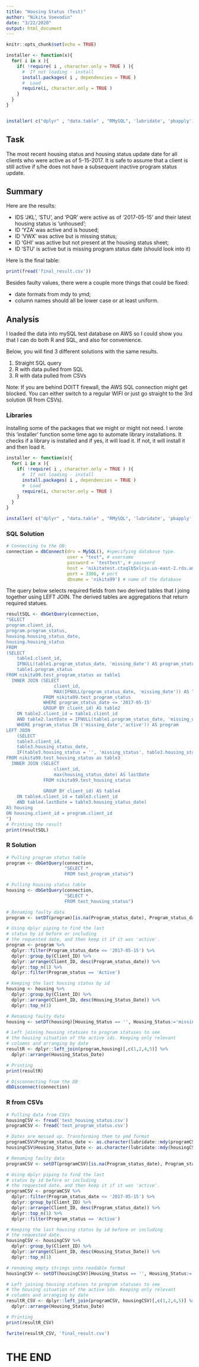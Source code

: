 ```yaml
---
title: "Housing Status (Test)"
author: "Nikita Voevodin"
date: "3/22/2020"
output: html_document
---
```


```r
knitr::opts_chunk$set(echo = TRUE)

installer <- function(x){
  for( i in x ){
    if( !require( i , character.only = TRUE ) ){
      #  If not loading - install
      install.packages( i , dependencies = TRUE )
      #  Load 
      require(i, character.only = TRUE )
    }
  }
}


installer( c("dplyr" , "data.table" , "RMySQL", 'lubridate', 'pbapply') )

```

## Task
The most recent housing status and housing status update date for all clients who were active as of 5-15-2017. It is safe to assume that a client is still active if s/he does not have a subsequent inactive program status update.

## Summary
Here are the results:

* IDS 'JKL', 'STU', and 'PQR' were active as of '2017-05-15' and their latest housing status is 'unhoused';
* ID 'YZA' was active and is housed;
* ID 'VWX' was active but is missing status;
* ID 'GHI' was active but not present at the housing status sheet;
* ID 'STU' is active but is missing program status date (should look into it)

Here is the final table:

```r
print(fread('final_result.csv'))
```

Besides faulty values, there were a couple more things that could be fixed:

* date formats from mdy to ymd;
* column names should all be lower case or at least uniform.


## Analysis

I loaded the data into mySQL test database on AWS so I could show you that I can do both R and SQL, and also for convenience.

Below, you will find 3 different solutions with the same results.

 1. Straight SQL query
 2. R with data pulled from SQL
 3. R with data pulled from CSVs

Note: If you are behind DOITT firewall, the AWS SQL connection might get blocked. You can either switch to a regular WIFI or just go straight to the 3rd solution (R from CSVs).

### Libraries
Installing some of the packages that we might or might not need. I wrote this 'installer' function some time ago to automate library installations. It checks if a library is installed and if yes, it will load it. If not, it will install it and then load it.
```r
installer <- function(x){
  for( i in x ){
    if( !require( i , character.only = TRUE ) ){
      #  If not loading - install
      install.packages( i , dependencies = TRUE )
      #  Load 
      require(i, character.only = TRUE )
    }
  }
}

installer( c("dplyr" , "data.table" , "RMySQL", 'lubridate', 'pbapply') )
```

### SQL Solution

```r
# Connecting to the DB:
connection = dbConnect(drv = MySQL(), #specifying database type. 
                       user = "test", # username
                       password = 'testtest', # password
                       host = 'nikitatest.ctxqlb5xlcju.us-east-2.rds.amazonaws.com', # address
                       port = 3306, # port
                       dbname = 'nikita99') # name of the database
```

The query below selects required fields from two derived tables that I joing together using LEFT JOIN. The derived tables are aggregations that return required statues. 

```r
resultSQL <- dbGetQuery(connection,
"SELECT 
program.client_id,
program.program_status,
housing.housing_status_date,
housing.housing_status
FROM		
(SELECT 
    table1.client_id, 
    IFNULL(table1.program_status_date, 'missing_date') AS program_status_date,
    table1.program_status 
FROM nikita99.test_program_status as table1 
  INNER JOIN (SELECT 
                  client_id, 
                  MAX(IFNULL(program_status_date, 'missing_date')) AS lastDate
              FROM nikita99.test_program_status
              WHERE program_status_date <= '2017-05-15'
              GROUP BY client_id) AS table2 
    ON table2.client_id = table1.client_id 
    AND table2.lastDate = IFNULL(table1.program_status_date, 'missing_date')
    WHERE program_status IN ('missing_date','active')) AS program   
LEFT JOIN
    (SELECT 
    table3.client_id, 
    table3.housing_status_date,
    IF(table3.housing_status = '', 'missing_status', table3.housing_status) AS housing_status
FROM nikita99.test_housing_status as table3 
  INNER JOIN (SELECT 
                  client_id, 
                  max(housing_status_date) AS lastDate
              FROM nikita99.test_housing_status
             
              GROUP BY client_id) AS table4 
    ON table4.client_id = table3.client_id 
    AND table4.lastDate = table3.housing_status_date)
AS housing
ON housing.client_id = program.client_id
")
# Printing the result
print(resultSQL)
```

### R Solution

```r
# Pulling program status table
program <- dbGetQuery(connection,
                      "SELECT *
                      FROM test_program_status")

# Pulling housing status table
housing <- dbGetQuery(connection,
                      "SELECT *
                      FROM test_housing_status")

# Renaming faulty data
program <- setDT(program)[is.na(Program_status_date), Program_status_date:='0000-00-00']

# Using dplyr piping to find the last 
# status by id before or including
# the requested date, and then keep it if it was 'active'.
program <- program %>%
  dplyr::filter(Program_status_date <= '2017-05-15') %>%
  dplyr::group_by(Client_ID) %>% 
  dplyr::arrange(Client_ID, desc(Program_status_date)) %>%
  dplyr::top_n(1) %>%
  dplyr::filter(Program_status == 'Active')

# Keeping the last housing status by id
housing <- housing %>% 
  dplyr::group_by(Client_ID) %>% 
  dplyr::arrange(Client_ID, desc(Housing_Status_Date)) %>%
  dplyr::top_n(1)

# Renaming faulty data
housing <- setDT(housing)[Housing_Status == '', Housing_Status:='missing_status']

# Left joining housing statuses to program statuses to see 
# the housing situation of the active ids. Keeping only relevant
# columns and arranging by date
resultR <- dplyr::left_join(program,housing)[,c(1,2,4,5)] %>% 
  dplyr::arrange(Housing_Status_Date)

# Printing
print(resultR)

# Disconnecting from the DB
dbDisconnect(connection)
```


### R from CSVs
```r
# Pulling data from CSVs
housingCSV <- fread('test_housing_status.csv')
programCSV <- fread('test_program_status.csv')

# Dates are messed up. Transforming them to ymd format
programCSV$Program_status_date <- as.character(lubridate::mdy(programCSV$Program_status_date))
housingCSV$Housing_Status_Date <- as.character(lubridate::mdy(housingCSV$Housing_Status_Date))

# Renaming faulty data
programCSV <- setDT(programCSV)[is.na(Program_status_date), Program_status_date:='0000-00-00']

# Using dplyr piping to find the last 
# status by id before or including
# the requested date, and then keep it if it was 'active'.
programCSV <- programCSV %>% 
  dplyr::filter(Program_status_date <= '2017-05-15') %>%
  dplyr::group_by(Client_ID) %>% 
  dplyr::arrange(Client_ID, desc(Program_status_date)) %>%
  dplyr::top_n(1) %>%
  dplyr::filter(Program_status == 'Active')

# Keeping the last housing status by id before or including
# the requested date.
housingCSV <- housingCSV %>% 
  dplyr::group_by(Client_ID) %>% 
  dplyr::arrange(Client_ID, desc(Housing_Status_Date)) %>%
  dplyr::top_n(1)

# renaming empty strings into readable format
housingCSV <- setDT(housingCSV)[Housing_Status == '', Housing_Status:='missing_status']

# Left joining housing statuses to program statuses to see 
# the housing situation of the active ids. Keeping only relevant
# columns and arranging by date
resultR_CSV <- dplyr::left_join(programCSV, housingCSV)[,c(1,2,4,5)] %>% 
  dplyr::arrange(Housing_Status_Date)

# Printing
print(resultR_CSV)

fwrite(resultR_CSV, 'final_result.csv')
```

# THE END